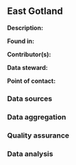 ## East Gotland

**Description:** 


**Found in:**

**Contributor(s):**

**Data steward:**

**Point of contact:**

### Data sources

### Data aggregation

### Quality assurance

### Data analysis
